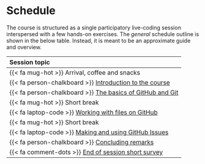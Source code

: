 # Schedule {#sec-schedule}

The course is structured as a single participatory live-coding
session interspersed with a few hands-on exercises. The
*general* schedule outline is shown in the below table.
Instead, it is meant to be an approximate
guide and overview.

| Session topic |
|:---|
| {{< fa mug-hot >}} Arrival, coffee and snacks |
| {{< fa person-chalkboard >}} [Introduction to the course](/sessions/introduction.qmd) |
| {{< fa person-chalkboard >}} [The basics of GitHub and Git](/sessions/basics.qmd) |
| {{< fa mug-hot >}} Short break |
| {{< fa laptop-code >}} [Working with files on GitHub](/sessions/working-with-files.qmd) |
| {{< fa mug-hot >}} Short break |
| {{< fa laptop-code >}} [Making and using GitHub Issues](/sessions/using-issues.qmd) |
| {{< fa person-chalkboard >}} [Concluding remarks](/sessions/conclusion.qmd) |
| {{< fa comment-dots >}} [End of session short survey]() |
